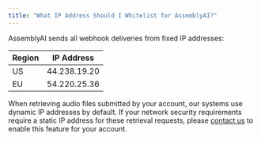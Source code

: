```yaml
---
title: "What IP Address Should I Whitelist for AssemblyAI?"
---
```


AssemblyAI sends all webhook deliveries from fixed IP addresses:

| Region | IP Address   |
| ------ | ------------ |
| US     | 44.238.19.20 |
| EU     | 54.220.25.36 |

When retrieving audio files submitted by your account, our systems use dynamic IP addresses by default. If your network security requirements require a static IP address for these retrieval requests, please [contact us](https://assembly.ai/support) to enable this feature for your account.
